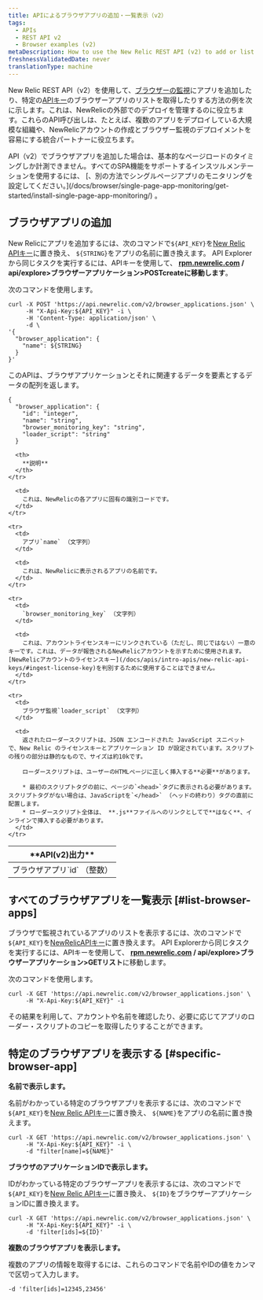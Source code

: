 ```yaml
---
title: APIによるブラウザアプリの追加・一覧表示（v2）
tags:
  - APIs
  - REST API v2
  - Browser examples (v2)
metaDescription: How to use the New Relic REST API (v2) to add or list browser apps.
freshnessValidatedDate: never
translationType: machine
---
```


New Relic REST API（v2）を使用して、[ブラウザーの監視](/docs/browser/new-relic-browser/welcome-new-relic-browser/new-relic-browser)にアプリを追加したり、特定の[APIキー](/docs/apis/rest-api-v2/requirements/api-keys)のブラウザーアプリのリストを取得したりする方法の例を次に示します。これは、NewRelicの外部でのデプロイを管理するのに役立ちます。これらのAPI呼び出しは、たとえば、複数のアプリをデプロイしている大規模な組織や、NewRelicアカウントの作成とブラウザー監視のデプロイメントを容易にする統合パートナーに役立ちます。

<Callout variant="important">
  API（v2）でブラウザアプリを追加した場合は、基本的なページロードのタイミングしか計測できません。すべてのSPA機能をサポートするインスツルメンテーションを使用するには、 [、別の方法でシングルページアプリのモニタリングを設定してください。](/docs/browser/single-page-app-monitoring/get-started/install-single-page-app-monitoring/) 。
</Callout>

## ブラウザアプリの追加

New Relicにアプリを追加するには、次のコマンドで`${API_KEY}`を[New Relic APIキー](/docs/apis/rest-api-v2/requirements/api-keys#rest-api-key)に置き換え、 `${STRING}`をアプリの名前に置き換えます。 API Explorerから同じタスクを実行するには、APIキーを使用して、 **[rpm.newrelic.com](https://rpm.newrelic.com/api/explore) / api/explore>ブラウザーアプリケーション>POSTcreateに移動します**。

次のコマンドを使用します。

```
curl -X POST 'https://api.newrelic.com/v2/browser_applications.json' \
     -H "X-Api-Key:${API_KEY}" -i \
     -H 'Content-Type: application/json' \
     -d \
'{
  "browser_application": {
    "name": ${STRING}
  }
}'
```

このAPIは、ブラウザアプリケーションとそれに関連するデータを要素とするデータの配列を返します。

```
{
  "browser_application": {
    "id": "integer",
    "name": "string",
    "browser_monitoring_key": "string",
    "loader_script": "string"
  }
```

<table>
  <thead>
    <tr>
      <th width={250}>
        **API(v2)出力**
      </th>

      <th>
        **説明**
      </th>
    </tr>
  </thead>

  <tbody>
    <tr>
      <td>
        ブラウザアプリ`id` （整数）
      </td>

      <td>
        これは、NewRelicの各アプリに固有の識別コードです。
      </td>
    </tr>

    <tr>
      <td>
        アプリ`name` （文字列）
      </td>

      <td>
        これは、NewRelicに表示されるアプリの名前です。
      </td>
    </tr>

    <tr>
      <td>
        `browser_monitoring_key` （文字列）
      </td>

      <td>
        これは、アカウントライセンスキーにリンクされている（ただし、同じではない）一意のキーです。これは、データが報告されるNewRelicアカウントを示すために使用されます。 [NewRelicアカウントのライセンスキー](/docs/apis/intro-apis/new-relic-api-keys/#ingest-license-key)を判別するために使用することはできません。
      </td>
    </tr>

    <tr>
      <td>
        ブラウザ監視`loader_script` （文字列）
      </td>

      <td>
        返されたローダースクリプトは、JSON エンコードされた JavaScript スニペットで、New Relic のライセンスキーとアプリケーション ID が設定されています。スクリプトの残りの部分は静的なもので、サイズは約10kです。

        ローダースクリプトは、ユーザーのHTMLページに正しく挿入する**必要**があります。

        * 最初のスクリプトタグの前に、ページの`<head>`タグに表示される必要があります。スクリプトタグがない場合は、JavaScriptを`</head>` （ヘッドの終わり）タグの直前に配置します。
        * ローダースクリプト全体は、 **.js**ファイルへのリンクとしてで**はなく**、インラインで挿入する必要があります。
      </td>
    </tr>
  </tbody>
</table>

## すべてのブラウザアプリを一覧表示 [#list-browser-apps]

ブラウザで監視されているアプリのリストを表示するには、次のコマンドで`${API_KEY}`を[NewRelicAPIキー](/docs/apis/rest-api-v2/requirements/api-keys#rest-api-key)に置き換えます。 API Explorerから同じタスクを実行するには、APIキーを使用して、 **[rpm.newrelic.com](https://rpm.newrelic.com/api/explore) / api/explore>ブラウザーアプリケーション>GETリスト**に移動します。

次のコマンドを使用します。

```
curl -X GET 'https://api.newrelic.com/v2/browser_applications.json' \
     -H "X-Api-Key:${API_KEY}" -i
```

その結果を利用して、アカウントや名前を確認したり、必要に応じてアプリのローダー・スクリプトのコピーを取得したりすることができます。

## 特定のブラウザアプリを表示する [#specific-browser-app]

**名前で表示します。**

名前がわかっている特定のブラウザアプリを表示するには、次のコマンドで`${API_KEY}`を[New Relic APIキー](/docs/apis/rest-api-v2/requirements/api-keys#rest-api-key)に置き換え、 `${NAME}`をアプリの名前に置き換えます。

```
curl -X GET 'https://api.newrelic.com/v2/browser_applications.json' \
     -H "X-Api-Key:${API_KEY}" -i \
     -d "filter[name]=${NAME}"
```

**ブラウザのアプリケーションIDで表示します。**

IDがわかっている特定のブラウザーアプリを表示するには、次のコマンドで`${API_KEY}`を[New Relic APIキー](/docs/apis/rest-api-v2/requirements/api-keys#rest-api-key)に置き換え、 `${ID}`をブラウザーアプリケーションIDに置き換えます。

```
curl -X GET 'https://api.newrelic.com/v2/browser_applications.json' \
     -H "X-Api-Key:${API_KEY}" -i \
     -d 'filter[ids]=${ID}'
```

**複数のブラウザアプリを表示します。**

複数のアプリの情報を取得するには、これらのコマンドで名前やIDの値をカンマで区切って入力します。

```
-d 'filter[ids]=12345,23456'
```
